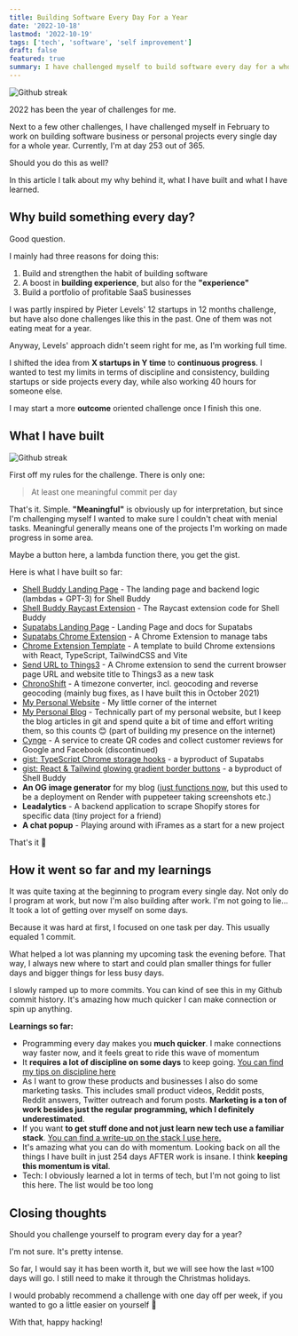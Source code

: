 ```yaml
---
title: Building Software Every Day For a Year
date: '2022-10-18'
lastmod: '2022-10-19'
tags: ['tech', 'software', 'self improvement']
draft: false
featured: true
summary: I have challenged myself to build software every day for a whole year straight. Here are the reasons behind it, how it's going and my learnings so far.
---
```


<Image
  alt="Github streak"
  src="/static/img/blog/github_streak.jpg"
  className="h-auto w-full"
/>

2022 has been the year of challenges for me.

Next to a few other challenges, I have challenged myself in February to work on building software business or personal
projects every single day for a whole year. Currently, I'm at day 253 out of 365.

Should you do this as well?

In this article I talk about my why behind it, what I have built and what I have learned.

## Why build something every day?

Good question.

I mainly had three reasons for doing this:
1. Build and strengthen the habit of building software
2. A boost in **building experience**, but also for the **"experience"**
3. Build a portfolio of profitable SaaS businesses

I was partly inspired by Pieter Levels' 12 startups in 12 months challenge, but have also done challenges like this in
the past. One of them was not eating meat for a year.

Anyway, Levels' approach didn't seem right for me, as I'm working full time.

I shifted the idea from **X startups in Y time** to **continuous progress**. I wanted to test my limits in terms of
discipline and consistency, building startups or side projects every day, while also working 40 hours for someone else.

I may start a more **outcome** oriented challenge once I finish this one.

## What I have built

<Image
  alt="Github streak"
  src="/static/img/blog/barney_one_rule.jpg"
  className="h-auto w-full"
/>

First off my rules for the challenge. There is only one:

> At least one meaningful commit per day

That's it. Simple. **"Meaningful"** is obviously up for interpretation, but since I'm challenging myself I wanted to make
sure I couldn't cheat with menial tasks. Meaningful generally means one of the projects I'm working on made progress in
some area.

Maybe a button here, a lambda function there, you get the gist.

Here is what I have built so far:

- [Shell Buddy Landing Page](https://getshellbuddy.com/) - The landing page and backend logic (lambdas + GPT-3) for
Shell Buddy
- [Shell Buddy Raycast Extension](https://github.com/raycast/extensions/tree/main/extensions/shell-buddy) - The Raycast
extension code for Shell Buddy
- [Supatabs Landing Page](https://supatabs.com) - Landing Page and docs for Supatabs
- [Supatabs Chrome Extension](https://chrome.google.com/webstore/detail/supatabs/icbcnjlaegndjabnjbaeihnnmidbfigk) - A Chrome Extension to manage tabs
- [Chrome Extension Template](https://github.com/JohnBra/vite-web-extension) - A template to build Chrome extensions
with React, TypeScript, TailwindCSS and Vite
- [Send URL to Things3](https://github.com/JohnBra/url-to-things) - A Chrome extension to send the current browser page
URL and website title to Things3 as a new task
- [ChronoShift](https://chronoshift.io) - A timezone converter, incl. geocoding and reverse geocoding (mainly bug fixes,
as I have built this in October 2021)
- [My Personal Website](https://jebraat.com) - My little corner of the internet
- [My Personal Blog](https://jebraat.com/blog) - Technically part of my personal website, but I keep the blog articles
in git and spend quite a bit of time and effort writing them, so this counts 😊 (part of building my presence on the internet)
- [Cynge](https://cynge.co.nz) - A service to create QR codes and collect customer reviews for Google and Facebook
(discontinued)
- [gist: TypeScript Chrome storage hooks](https://gist.github.com/JohnBra/c81451ea7bc9e77f8021beb4f198ab96) - a byproduct of Supatabs
- [gist: React & Tailwind glowing gradient border buttons](https://gist.github.com/JohnBra/79640695b48ada9653359b9adc83d8cc) - a byproduct of Shell Buddy
- **An OG image generator** for my blog ([just functions now](https://vercel.com/docs/concepts/functions/edge-functions/og-image-generation),
but this used to be a deployment on Render with puppeteer taking screenshots etc.)
- **Leadalytics** - A backend application to scrape Shopify stores for specific data (tiny project for a friend)
- **A chat popup** - Playing around with iFrames as a start for a new project

That's it 🚀

## How it went so far and my learnings

It was quite taxing at the beginning to program every single day. Not only do I program at work, but now I'm also
building after work. I'm not going to lie... It took a lot of getting over myself on some days.

Because it was hard at first, I focused on one task per day. This usually equaled 1 commit.

What helped a lot was planning my upcoming task the evening before. That way, I always new where to start and could plan
smaller things for fuller days and bigger things for less busy days.

I slowly ramped up to more commits. You can kind of see this in my Github commit history. It's amazing how much quicker
I can make connection or spin up anything.

**Learnings so far:**
- Programming every day makes you **much quicker**. I make connections way faster now, and it feels great to ride this wave
of momentum
- It **requires a lot of discipline on some days** to keep going. [You can find my tips on discipline here](/blog/mastering-discipline-consistency-and-focus-part-1)
- As I want to grow these products and businesses I also do some marketing tasks. This includes small product videos,
Reddit posts, Reddit answers, Twitter outreach and forum posts. **Marketing is a ton of work besides just the regular
programming, which I definitely underestimated**.
- If you want **to get stuff done and not just learn new tech use a familiar stack**. [You can find a write-up on the stack I use here.](/blog/my-favorite-tech-stack-to-build-saas)
- It's amazing what you can do with momentum. Looking back on all the things I have built in just 254 days AFTER work
is insane. I think **keeping this momentum is vital**.
- Tech: I obviously learned a lot in terms of tech, but I'm not going to list this here. The list would be too long

## Closing thoughts

Should you challenge yourself to program every day for a year?

I'm not sure. It's pretty intense.

So far, I would say it has been worth it, but we will see how the last ≈100 days will go. I still need to make it
through the Christmas holidays.

I would probably recommend a challenge with one day off per week, if you wanted to go a little easier on yourself 🙂

With that, happy hacking!
